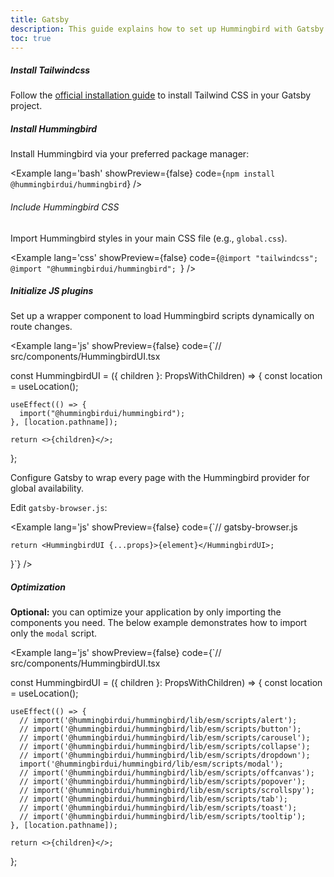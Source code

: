 ```yaml
---
title: Gatsby
description: This guide explains how to set up Hummingbird with Gatsby using Tailwind CSS. It covers project setup, configuration, and usage so you can quickly build and style components in your Gatsby app.
toc: true
---
```


##### Install Tailwindcss

Follow the <a href="https://tailwindcss.com/docs/installation/framework-guides/gatsby" target="_blank" rel="noopener noreferrer">official installation guide</a> to install Tailwind CSS in your Gatsby project.

##### Install Hummingbird

Install Hummingbird via your preferred package manager:

<Example lang='bash' showPreview={false} code={`npm install @hummingbirdui/hummingbird`} />

###### Include Hummingbird CSS

Import Hummingbird styles in your main CSS file (e.g., `global.css`).

<Example lang='css' showPreview={false} 
  code={`@import "tailwindcss";
  @import "@hummingbirdui/hummingbird";
  `} />

##### Initialize JS plugins

Set up a wrapper component to load Hummingbird scripts dynamically on route changes.

<Example lang='js' showPreview={false} 
  code={`// src/components/HummingbirdUI.tsx

  const HummingbirdUI = ({ children }: PropsWithChildren) => {
    const location = useLocation();

    useEffect(() => {
      import("@hummingbirdui/hummingbird");
    }, [location.pathname]);

    return <>{children}</>;
  };


Configure Gatsby to wrap every page with the Hummingbird provider for global availability.

Edit `gatsby-browser.js`:

<Example lang='js' showPreview={false}
  code={`// gatsby-browser.js

    return <HummingbirdUI {...props}>{element}</HummingbirdUI>;
  }`} />

##### Optimization

**Optional:** you can optimize your application by only importing the components you need. The below example demonstrates how to import only the `modal` script.

<Example lang='js' showPreview={false}
  code={`// src/components/HummingbirdUI.tsx

  const HummingbirdUI = ({ children }: PropsWithChildren) => {
    const location = useLocation();

    useEffect(() => {
      // import('@hummingbirdui/hummingbird/lib/esm/scripts/alert');
      // import('@hummingbirdui/hummingbird/lib/esm/scripts/button');
      // import('@hummingbirdui/hummingbird/lib/esm/scripts/carousel');
      // import('@hummingbirdui/hummingbird/lib/esm/scripts/collapse');
      // import('@hummingbirdui/hummingbird/lib/esm/scripts/dropdown');
      import('@hummingbirdui/hummingbird/lib/esm/scripts/modal');
      // import('@hummingbirdui/hummingbird/lib/esm/scripts/offcanvas');
      // import('@hummingbirdui/hummingbird/lib/esm/scripts/popover');
      // import('@hummingbirdui/hummingbird/lib/esm/scripts/scrollspy');
      // import('@hummingbirdui/hummingbird/lib/esm/scripts/tab');
      // import('@hummingbirdui/hummingbird/lib/esm/scripts/toast');
      // import('@hummingbirdui/hummingbird/lib/esm/scripts/tooltip');
    }, [location.pathname]);

    return <>{children}</>;
  };

